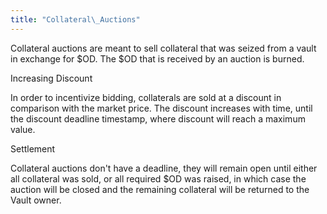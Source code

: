 ```yaml
---
title: "Collateral\_Auctions"
---
```


Collateral auctions are meant to sell collateral that was seized from a vault in exchange for $OD. The $OD that is received by an auction is burned.

Increasing Discount

In order to incentivize bidding, collaterals are sold at a discount in comparison with the market price. The discount increases with time, until the discount deadline timestamp, where discount will reach a maximum value.

Settlement

Collateral auctions don't have a deadline, they will remain open until either all collateral was sold, or all required $OD was raised, in which case the auction will be closed and the remaining collateral will be returned to the Vault owner.
